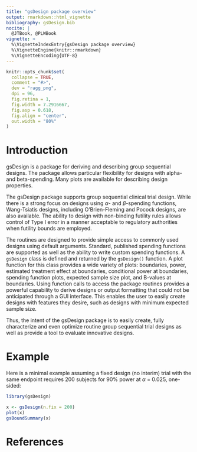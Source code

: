 ```yaml
---
title: "gsDesign package overview"
output: rmarkdown::html_vignette
bibliography: gsDesign.bib
nocite: |
  @JTBook, @PLWBook
vignette: >
  %\VignetteIndexEntry{gsDesign package overview}
  %\VignetteEngine{knitr::rmarkdown}
  %\VignetteEncoding{UTF-8}
---
```


```r
knitr::opts_chunk$set(
  collapse = TRUE,
  comment = "#>",
  dev = "ragg_png",
  dpi = 96,
  fig.retina = 1,
  fig.width = 7.2916667,
  fig.asp = 0.618,
  fig.align = "center",
  out.width = "80%"
)
```

# Introduction

gsDesign is a package for deriving and describing group sequential designs.
The package allows particular flexibility for designs with alpha- and
beta-spending. Many plots are available for describing design properties.

The gsDesign package supports group sequential
clinical trial design.  While there is a strong focus on designs using
$\alpha$- and $\beta$-spending functions, Wang-Tsiatis
designs, including O'Brien-Fleming and Pocock designs, are also available.
The ability to design with non-binding futility rules allows control of Type
I error in a manner acceptable to regulatory authorities when futility
bounds are employed.

The routines are designed to provide simple access to commonly used designs
using default arguments.  Standard, published spending functions are
supported as well as the ability to write custom spending functions.
A `gsDesign` class is defined and returned by the `gsDesign()`
function.  A plot function for this class provides a wide variety of plots:
boundaries, power, estimated treatment effect at boundaries, conditional
power at boundaries, spending function plots, expected sample size plot, and
B-values at boundaries. Using function calls to access the package routines
provides a powerful capability to derive designs or output formatting that
could not be anticipated through a GUI interface.  This enables the user to
easily create designs with features they desire, such as designs with
minimum expected sample size.

Thus, the intent of the gsDesign package is to easily create, fully
characterize and even optimize routine group sequential trial designs as
well as provide a tool to evaluate innovative designs.

# Example

Here is a minimal example assuming a fixed design (no interim) trial
with the same endpoint requires 200 subjects for 90% power at
$\alpha$ = 0.025, one-sided:

```r
library(gsDesign)

x <- gsDesign(n.fix = 200)
plot(x)
gsBoundSummary(x)
```

# References
